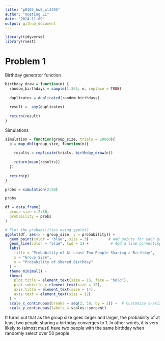```yaml
---
title: "p8105_hw5_xl3495"
author: "Xueting Li"
date: "2024-11-09"
output: github_document
---
```


```r
library(tidyverse)
library(rvest)
```

# Problem 1

Birthday generator function
```r
birthday_draw = function(n) {
  random_birthdays = sample(1:365, n, replace = TRUE)
  
  duplicates = duplicated(random_birthdays)
  
  result =  any(duplicates)
  
  return(result)
}
```

Simulations
```r
simulation = function(group_size, trials = 10000){
  p = map_dbl(group_size, function(n){
    
    results = replicate(trials, birthday_draw(n))
    
    return(mean(results))
  })
  
  return(p)
}

probs = simulation(2:50)

probs
```



```r
df = data.frame(
  group_size = 2:50,
  probability = probs
)

# Plot the probabilities using ggplot2
ggplot(df, aes(x = group_size, y = probability)) +
  geom_point(color = "blue", size = 3) +       # Add points for each group size
  geom_line(color = "blue", lwd = 1) +          # Add a line connecting the points
  labs(
    title = "Probability of At Least Two People Sharing a Birthday",
    x = "Group Size",
    y = "Probability of Shared Birthday"
  ) +
  theme_minimal() +
  theme(
    plot.title = element_text(size = 16, face = "bold"),
    plot.subtitle = element_text(size = 12),
    axis.title = element_text(size = 14),
    axis.text = element_text(size = 12)
  ) +
  scale_x_continuous(breaks = seq(2, 50, by = 2)) +  # Customize x-axis labels
  scale_y_continuous(labels = scales::percent) 
```
It turns out that as the group size goes larger and larger, the probability of at least two people sharing a birthday converges to 1. In other words, it is very likely to (almost must) have two people with the same birthday when randomly select over 50 people.

#


